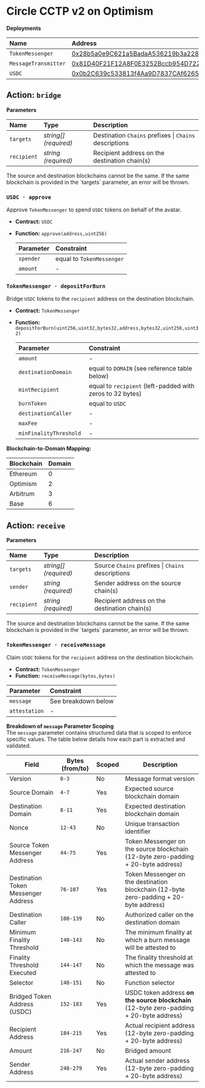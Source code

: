 
# Circle CCTP v2 on Optimism

**Deployments**

| Name                 | Address                                                                                                                          |
| :------------------- | :------------------------------------------------------------------------------------------------------------------------------- |
| `TokenMessenger`     | [0x28b5a0e9C621a5BadaA536219b3a228C8168cf5d](https://optimistic.etherscan.io/address/0x28b5a0e9C621a5BadaA536219b3a228C8168cf5d) |
| `MessageTransmitter` | [0x81D40F21F12A8F0E3252Bccb954D722d4c464B64](https://optimistic.etherscan.io/address/0x81D40F21F12A8F0E3252Bccb954D722d4c464B64) |
| `USDC`               | [0x0b2C639c533813f4Aa9D7837CAf62653d097Ff85](https://optimistic.etherscan.io/address/0x0b2C639c533813f4Aa9D7837CAf62653d097Ff85) |

## Action: `bridge`

**Parameters**

| Name        | Type                  | Description                                            |
| :---------- | :-------------------- | :----------------------------------------------------- |
| `targets`   | _string[] (required)_ | Destination `Chains` prefixes \| `Chains` descriptions |
| `recipient` | _string (required)_   | Recipient address on the destination chain(s)          |

<Callout type="error">
  The source and destination blockchains cannot be the same. If the same
  blockchain is provided in the `targets` parameter, an error will be thrown.
</Callout>

### `USDC · approve`

Approve `TokenMessenger` to spend `USDC` tokens on behalf of the avatar.

- **Contract:** `USDC`
- **Function:** `approve(address,uint256)`

  | Parameter | Constraint                |
  | :-------- | :------------------------ |
  | `spender` | equal to `TokenMessenger` |
  | `amount`  | -                         |

### `TokenMessenger · depositForBurn`

Bridge `USDC` tokens to the `recipient` address on the destination blockchain.

- **Contract:** `TokenMessenger`
- **Function:** `depositForBurn(uint256,uint32,bytes32,address,bytes32,uint256,uint32)`

  | Parameter               | Constraint                                                |
  | :---------------------- | :-------------------------------------------------------- |
  | `amount`                | -                                                         |
  | `destinationDomain`     | equal to `DOMAIN` (see reference table below)             |
  | `mintRecipient`         | equal to `recipient` (left-padded with zeros to 32 bytes) |
  | `burnToken`             | equal to `USDC`                                           |
  | `destinationCaller`     | -                                                         |
  | `maxFee`                | -                                                         |
  | `minFinalityThreshold ` | -                                                         |

**Blockchain-to-Domain Mapping:**

| Blockchain | Domain |
| ---------- | ------ |
| Ethereum   | 0      |
| Optimism   | 2      |
| Arbitrum   | 3      |
| Base       | 6      |

## Action: `receive`

**Parameters**

| Name        | Type                  | Description                                       |
| :---------- | :-------------------- | :------------------------------------------------ |
| `targets`   | _string[] (required)_ | Source `Chains` prefixes \| `Chains` descriptions |
| `sender`    | _string (required)_   | Sender address on the source chain(s)             |
| `recipient` | _string (required)_   | Recipient address on the destination chain(s)     |

<Callout type="error">
  The source and destination blockchains cannot be the same. If the same
  blockchain is provided in the `targets` parameter, an error will be thrown.
</Callout>

### `TokenMessenger · receiveMessage`

Claim `USDC` tokens for the `recipient` address on the destination blockchain.

- **Contract:** `TokenMessenger`
- **Function:** `receiveMessage(bytes,bytes)`

| Parameter     | Constraint          |
| :------------ | :------------------ |
| `message`     | See breakdown below |
| `attestation` | -                   |

**Breakdown of `message` Parameter Scoping**  
The `message` parameter contains structured data that is scoped to enforce specific values. The table below details how each part is extracted and validated.

| Field                               | Bytes (from/to) | Scoped | Description                                                                              |
| ----------------------------------- | --------------- | ------ | ---------------------------------------------------------------------------------------- |
| Version                             | `0-3`           | No     | Message format version                                                                   |
| Source Domain                       | `4-7`           | Yes    | Expected source blockchain domain                                                        |
| Destination Domain                  | `8-11`          | Yes    | Expected destination blockchain domain                                                   |
| Nonce                               | `12-43`         | No     | Unique transaction identifier                                                            |
| Source Token Messenger Address      | `44-75`         | Yes    | Token Messenger on the source blockchain (12-byte zero-padding + 20-byte address)        |
| Destination Token Messenger Address | `76-107`        | Yes    | Token Messenger on the destination blockchain (12-byte zero-padding + 20-byte address)   |
| Destination Caller                  | `108-139`       | No     | Authorized caller on the destination domain                                              |
| Minimum Finality Threshold          | `140-143`       | No     | The minimum finality at which a burn message will be attested to                         |
| Finality Threshold Executed         | `144-147`       | No     | The finality threshold at which the message was attested to                              |
| Selector                            | `148-151`       | No     | Function selector                                                                        |
| Bridged Token Address (USDC)        | `152-183`       | Yes    | USDC token address **on the source blockchain** (12-byte zero-padding + 20-byte address) |
| Recipient Address                   | `184-215`       | Yes    | Actual recipient address (12-byte zero-padding + 20-byte address)                        |
| Amount                              | `216-247`       | No     | Bridged amount                                                                           |
| Sender Address                      | `248-279`       | Yes    | Actual sender address (12-byte zero-padding + 20-byte address)                           |
